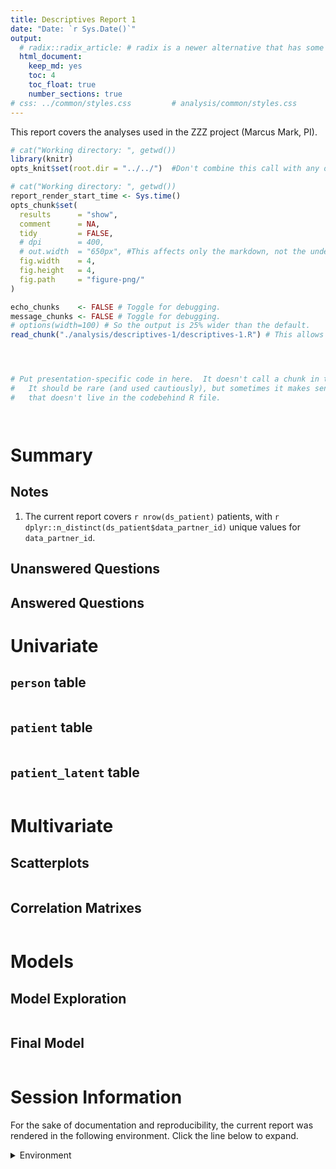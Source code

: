 ```yaml
---
title: Descriptives Report 1
date: "Date: `r Sys.Date()`"
output:
  # radix::radix_article: # radix is a newer alternative that has some advantages over `html_document`.
  html_document:
    keep_md: yes
    toc: 4
    toc_float: true
    number_sections: true
# css: ../common/styles.css         # analysis/common/styles.css
---
```


  This report covers the analyses used in the ZZZ project (Marcus Mark, PI).

<!--  Set the working directory to the repository's base directory; this assumes the report is nested inside of two directories.-->
```r
# cat("Working directory: ", getwd())
library(knitr)
opts_knit$set(root.dir = "../../")  #Don't combine this call with any other chunk -especially one that uses file paths.
```

<!-- Set the report-wide options, and point to the external code file. -->
```r
# cat("Working directory: ", getwd())
report_render_start_time <- Sys.time()
opts_chunk$set(
  results      = "show",
  comment      = NA,
  tidy         = FALSE,
  # dpi        = 400,
  # out.width  = "650px", #This affects only the markdown, not the underlying png file.  The height will be scaled appropriately.
  fig.width    = 4,
  fig.height   = 4,
  fig.path     = "figure-png/"
)

echo_chunks    <- FALSE # Toggle for debugging.
message_chunks <- FALSE # Toggle for debugging.
# options(width=100) # So the output is 25% wider than the default.
read_chunk("./analysis/descriptives-1/descriptives-1.R") # This allows knitr to call chunks tagged in the underlying *.R file.
```

<!-- Load 'sourced' R files.  Suppress the output when loading sources. -->
```r
```

<!-- Load packages, or at least verify they're available on the local machine.  Suppress the output when loading packages. -->
```r
```

<!-- Load any global functions and variables declared in the R file.  Suppress the output. -->
```r
```

<!-- Declare any global functions specific to a Rmd output.  Suppress the output. -->
```r
# Put presentation-specific code in here.  It doesn't call a chunk in the codebehind file.
#   It should be rare (and used cautiously), but sometimes it makes sense to include code in Rmd
#   that doesn't live in the codebehind R file.
```

<!-- Load the datasets.   -->
```r
```

<!-- Tweak the datasets.   -->
```r
```

Summary {.tabset .tabset-fade .tabset-pills}
===========================================================================

Notes
---------------------------------------------------------------------------

1. The current report covers `r nrow(ds_patient)` patients, with `r dplyr::n_distinct(ds_patient$data_partner_id)` unique values for `data_partner_id`.


Unanswered Questions
---------------------------------------------------------------------------

Answered Questions
---------------------------------------------------------------------------


Univariate
===========================================================================

`person` table
---------------------------------------------------------------------------

```r
```

`patient` table
---------------------------------------------------------------------------

```r
```

`patient_latent` table
---------------------------------------------------------------------------

```r
```


Multivariate
===========================================================================

Scatterplots
---------------------------------------------------------------------------

```r
```


Correlation Matrixes
---------------------------------------------------------------------------

```r
```


Models
===========================================================================

Model Exploration
---------------------------------------------------------------------------
```r
```


Final Model
---------------------------------------------------------------------------

```r
```



Session Information {#session-info}
===========================================================================

For the sake of documentation and reproducibility, the current report was rendered in the following environment.  Click the line below to expand.

  <details>
    <summary>Environment <span class="glyphicon glyphicon-plus-sign"></span></summary>
    ```r
    if (requireNamespace("sessioninfo", quietly = TRUE)) {
      sessioninfo::session_info(include_base = TRUE)
    } else {
      sessionInfo()
    }
    ```
  </details>

```r
report_render_duration_in_seconds <- as.integer(difftime(Sys.time(), report_render_start_time, units="secs"))
```

Report rendered by `r Sys.info()["user"]` at `r strftime(Sys.time(), "%Y-%m-%d, %H:%M %z")` in `r report_render_duration_in_seconds` seconds.
